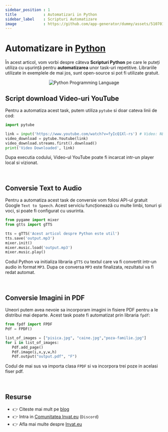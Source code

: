 ```yaml
---
sidebar_position : 1
title            : Automatizari in Python
sidebar_label    : Scripturi Automatizare 
image            : https://github.com/app-generator/dummy/assets/51070104/afc3a4f8-cba3-4028-8ace-e31e188eef26
---
```


# Automatizare in [Python](/programare/python/) 

În acest articol, vom vorbi despre câteva **Scripturi Python** pe care le puteți utiliza cu ușurință pentru **automatizarea** unor task-uri repetitive. 
Librariile utilizate in exemplele de mai jos, sunt open-source si pot fi utilizate gratuit. 

<center>

![Python Programming Language](https://github.com/app-generator/dummy/assets/51070104/afc3a4f8-cba3-4028-8ace-e31e188eef26)

</center>

## Script download Video-uri YouTube

Pentru a automatiza acest task, putem utiliza `pytube` si doar cateva linii de cod: 

```py
import pytube

link = input('https://www.youtube.com/watch?v=fyIcQ1Xl-rs') # Video: NLE Choppa - Walk Em Down
video_download = pytube.Youtube(link)
video_download.streams.first().download()
print('Video Downloaded', link)
```

Dupa executia codului, Video-ul YouTube poate fi incarcat intr-un player local si vizionat. 

<br />

## Conversie Text to Audio

Pentru a automatiza acest task de conversie vom folosi API-ul gratuit Google `Text to Speech`. 
Acest serviciu funcționează cu multe limbi, tonuri și voci, si poate fi configurat cu usurinta. 

```py 
from pygame import mixer
from gtts import gTTS

tts = gTTS('Acest articol despre Python este util')
tts.save('output.mp3')
mixer.init()
mixer.music.load('output.mp3')
mixer.music.play()
```

Codul Python va initializa libraria `gTTS` cu textul care va fi convertit intr-un audio in format `MP3`.
Dupa ce conversa `MP3` este finalizata, rezultatul va fi redat automat. 

<br />

## Conversie Imagini in PDF 

Uneori putem avea nevoie sa incorporam imagini in fisiere PDF pentru a le distribui mai departe. 
Acest task poate fi automatizat prin libraria `fpdf`: 

```py 
from fpdf import FPDF
Pdf = FPDF()

list_of_images = ["pisica.jpg", "caine.jpg","poza-familie.jpg"]
for i in list_of_images:
   Pdf.add_page()
   Pdf.image(i,x,y,w,h)
   Pdf.output("output.pdf", "F")
```   

Codul de mai sus va importa clasa `FPDF` si va incorpora trei poze in acelasi fiser pdf. 

<br />

## Resurse

- 👉 Citeste mai mult pe [blog](https://www.blog.invat.eu/)
- 👉 Intra in [Comunitatea Invat.eu](https://discord.gg/uh2WWTKt) (`Discord`)  
- 👉 Afla mai multe despre [Invat.eu](/intro) 

